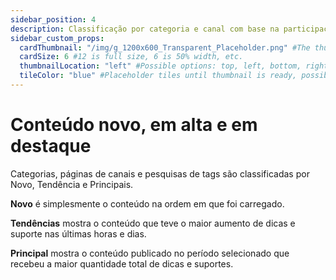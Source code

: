---
sidebar_position: 4
description: Classificação por categoria e canal com base na participação da LBC.
sidebar_custom_props:
  cardThumbnail: "/img/g_1200x600_Transparent_Placeholder.png" #The thumbnail on the category card.
  cardSize: 6 #12 is full size, 6 is 50% width, etc.
  thumbnailLocation: "left" #Possible options: top, left, bottom, right, none
  tileColor: "blue" #Placeholder tiles until thumbnail is ready, possible options: blue, cream, darkpurple, lightpurple, mauve, orange, pink, none
---

# Conteúdo novo, em alta e em destaque

Categorias, páginas de canais e pesquisas de tags são classificadas por Novo, Tendência e Principais.

**Novo** é simplesmente o conteúdo na ordem em que foi carregado.

**Tendências** mostra o conteúdo que teve o maior aumento de dicas e suporte nas últimas horas e dias.

**Principal** mostra o conteúdo publicado no período selecionado que recebeu a maior quantidade total de dicas e suportes.